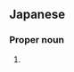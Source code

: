 ==Japanese==
{{ja-kanjitab|ゆ|だ}}

===Proper noun===
{{ja-pos|proper|ゆだ}}

# {{surname|lang=ja|sort=ゆだ}}